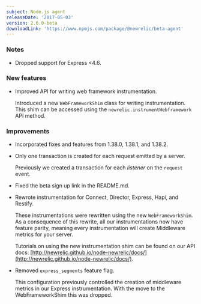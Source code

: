 ```yaml
---
subject: Node.js agent
releaseDate: '2017-05-03'
version: 2.6.0-beta
downloadLink: 'https://www.npmjs.com/package/@newrelic/beta-agent'
---
```


### Notes

* Dropped support for Express &lt;4.6.

### New features

* Improved API for writing web framework instrumentation.

  Introduced a new `WebFrameworkShim` class for writing instrumentation. This shim can be accessed using the `newrelic.instrumentWebframework` API method.

### Improvements

* Incorporated fixes and features from 1.38.0, 1.38.1, and 1.38.2.
* Only one transaction is created for each request emitted by a server.

  Previously we created a transaction for each _listener_ on the `request` event.
* Fixed the beta sign up link in the README.md.
* Rewrote instrumentation for Connect, Director, Express, Hapi, and Restify.

  These instrumentations were rewritten using the new `WebFrameworkShim`. As a consequence of this rewrite, all our instrumentations now have feature parity, meaning every instrumentation will create Middleware metrics for your server.

  Tutorials on using the new instrumentation shim can be found on our API docs: [http://newrelic.github.io/node-newrelic/docs/](http://newrelic.github.io/node-newrelic/docs/).
* Removed `express_segments` feature flag.

  This configuration previously controlled the creation of middleware metrics in our Express instrumentation. With the move to the WebFrameworkShim this was dropped.
